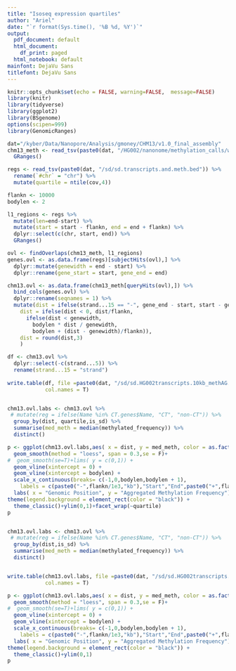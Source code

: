 ```yaml
---
title: "Isoseq expression quartiles"
author: "Ariel"
date: "`r format(Sys.time(), '%B %d, %Y')`"
output:
  pdf_document: default
  html_document:
    df_print: paged
  html_notebook: default
mainfont: DejaVu Sans
titlefont: DejaVu Sans
---
```


```r
knitr::opts_chunk$set(echo = FALSE, warning=FALSE,  message=FALSE)
library(knitr)
library(tidyverse)
library(ggplot2)
library(BSgenome)
options(scipen=999)
library(GenomicRanges)
```

```r
dat="/kyber/Data/Nanopore/Analysis/gmoney/CHM13/v1.0_final_assembly"
chm13_meth <- read_tsv(paste0(dat, "/HG002/nanonome/methylation_calls/whole_genome/pooled/HG002_nanonome_CpGmethylationFrequency.tsv")) %>%
  GRanges()

regs <- read_tsv(paste0(dat, "/sd/sd.transcripts.and.meth.bed")) %>%
  rename(`#chr` = "chr") %>%
  mutate(quartile = ntile(cov,4)) 
```

```r


flankn <- 10000
bodylen <- 2

l1_regions <- regs %>%
  mutate(len=end-start) %>%
  mutate(start = start - flankn, end = end + flankn) %>%
  dplyr::select(c(chr, start, end)) %>%
  GRanges()

ovl <- findOverlaps(chm13_meth, l1_regions)
genes.ovl <- as.data.frame(regs)[subjectHits(ovl),] %>%
  dplyr::mutate(genewidth = end - start) %>%
  dplyr::rename(gene_start = start, gene_end = end) 

chm13.ovl <- as.data.frame(chm13_meth[queryHits(ovl),]) %>%
  bind_cols(genes.ovl) %>%
  dplyr::rename(seqnames = 1) %>%
  mutate(dist = ifelse(strand...15 == "-", gene_end - start, start - gene_start),
    dist = ifelse(dist < 0, dist/flankn,
      ifelse(dist < genewidth,
        bodylen * dist / genewidth,
        bodylen + (dist - genewidth)/flankn)), 
    dist = round(dist,3)
    )

df <- chm13.ovl %>%
  dplyr::select(-c(strand...5)) %>%
  rename(strand...15 = "strand")
  
write.table(df, file =paste0(dat, "/sd/sd.HG002transcripts.10kb_methAG.bed"),  quote = F, sep = "\t",row.names = F,
            col.names = T)


chm13.ovl.labs <- chm13.ovl %>%
 # mutate(reg = ifelse(Name %in% CT.genes$Name, "CT", "non-CT")) %>%
  group_by(dist, quartile,is_sd) %>%
  summarise(med_meth = median(methylated_frequency)) %>%
  distinct()

p <- ggplot(chm13.ovl.labs,aes( x = dist, y = med_meth, color = as.factor(is_sd)))+
  geom_smooth(method = "loess", span = 0.3,se = F)+
#  geom_smooth(se=T)+lims( y = c(0,1)) +
  geom_vline(xintercept = 0) +
  geom_vline(xintercept = bodylen) +
  scale_x_continuous(breaks= c(-1,0,bodylen,bodylen + 1),
    labels = c(paste0("-",flankn/1e3,"kb"),"Start","End",paste0("+",flankn/1e3,"kb"))) +
  labs( x = "Genomic Position", y = "Aggregated Methylation Frequency") +
theme(legend.background = element_rect(color = "black")) +
  theme_classic()+ylim(0,1)+facet_wrap(~quartile)
p


chm13.ovl.labs <- chm13.ovl %>%
 # mutate(reg = ifelse(Name %in% CT.genes$Name, "CT", "non-CT")) %>%
  group_by(dist,is_sd) %>%
  summarise(med_meth = median(methylated_frequency)) %>%
  distinct()


write.table(chm13.ovl.labs, file =paste0(dat, "/sd/sd.HG002transcripts.10kb_methAGForPlot.bed"),  quote = F, sep = "\t",row.names = F,
            col.names = T)

p <- ggplot(chm13.ovl.labs,aes( x = dist, y = med_meth, color = as.factor(is_sd)))+
  geom_smooth(method = "loess", span = 0.3,se = F)+
#  geom_smooth(se=T)+lims( y = c(0,1)) +
  geom_vline(xintercept = 0) +
  geom_vline(xintercept = bodylen) +
  scale_x_continuous(breaks= c(-1,0,bodylen,bodylen + 1),
    labels = c(paste0("-",flankn/1e3,"kb"),"Start","End",paste0("+",flankn/1e3,"kb"))) +
  labs( x = "Genomic Position", y = "Aggregated Methylation Frequency") +
theme(legend.background = element_rect(color = "black")) +
  theme_classic()+ylim(0,1)
p


```










